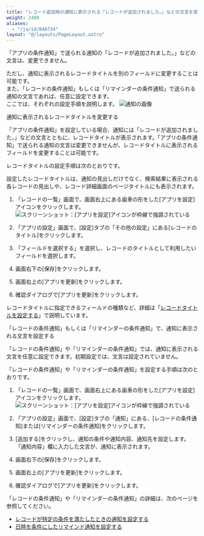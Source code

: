 ```yaml
---
title: "レコード追加時の通知に表示される「レコードが追加されました。」などの文言を変更したい"
weight: 2400
aliases:
  - "/ja/id/040734"
layout: "@/layouts/PageLayout.astro"
---
```




「アプリの条件通知」で送られる通知の「レコードが追加されました。」などの文言は、変更できません。  

ただし、通知に表示されるレコードタイトルを別のフィールドに変更することは可能です。  
また、「レコードの条件通知」もしくは「リマインダーの条件通知」で送られる通知の文言であれば、任意に設定できます。  
ここでは、それぞれの設定手順を説明します。
<Img src="/k/kintone/img-ja/app_notification_change01.png" alt="通知の画像" />

<Heading id="app_app_notification_change_10">通知に表示されるレコードタイトルを変更する</Heading>

「アプリの条件通知」を設定している場合、通知には「レコードが追加されました。」などの文言とともに、レコードタイトルが表示されます。「アプリの条件通知」で送られる通知の文言は変更できませんが、レコードタイトルに表示されるフィールドを変更することは可能です。  

レコードタイトルの設定手順は次のとおりです。  

<Note>
設定したレコードタイトルは、通知の見出しだけでなく、検索結果に表示される各レコードの見出しや、レコード詳細画面のページタイトルにも表示されます。  

</Note>

1. 「レコードの一覧」画面で、画面右上にある歯車の形をした[アプリを設定]アイコンをクリックします。  
   <Img src="/k/kintone/img/settings_new_icon.png" alt="スクリーンショット：[アプリを設定]アイコンが枠線で強調されている" />

1. 「アプリの設定」画面で、[設定]タブの「その他の設定」にある[レコードのタイトル]をクリックします。

1. 「フィールドを選択する」を選択し、レコードのタイトルとして利用したいフィールドを選択します。

1. 画面右下の[保存]をクリックします。

1. 画面右上の[アプリを更新]をクリックします。

1. 確認ダイアログで[アプリを更新]をクリックします。 

レコードタイトルに指定できるフィールドの種類など、詳細は「[レコードタイトルを設定する](/k/ja/id/040604.html)」で説明しています。

<Heading id="app_app_notification_change_20">「レコードの条件通知」もしくは「リマインダーの条件通知」で、通知に表示される文言を設定する</Heading>

「レコードの条件通知」や「リマインダーの条件通知」では、通知に表示される文言を任意に設定できます。初期設定では、文言は設定されていません。  

「レコードの条件通知」や「リマインダーの条件通知」を設定する手順は次のとおりです。  

1. 「レコードの一覧」画面で、画面右上にある歯車の形をした[アプリを設定]アイコンをクリックします。  
   <Img src="/k/kintone/img/settings_new_icon.png" alt="スクリーンショット：[アプリを設定]アイコンが枠線で強調されている" />

1. 「アプリの設定」画面で、[設定]タブの「通知」にある、[レコードの条件通知]または[リマインダーの条件通知]をクリックします。

1. [追加する]をクリックし、通知の条件や通知内容、通知先を設定します。  
  「通知内容」欄に入力した文言が、通知に表示されます。

1. 画面右下の[保存]をクリックします。

1. 画面右上の[アプリを更新]をクリックします。

1. 確認ダイアログで[アプリを更新]をクリックします。

「レコードの条件通知」や「リマインダーの条件通知」の詳細は、次のページを参照してください。  

* [レコードが特定の条件を満たしたときの通知を設定する](/k/ja/id/040563.html)
* [日時を条件にしたリマインド通知を設定する](/k/ja/id/040564.html)
